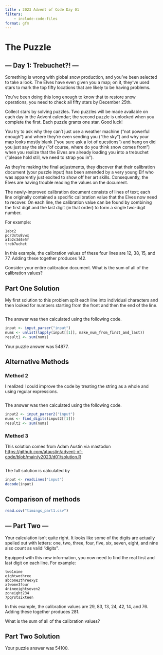 ```yaml
---
title : 2023 Advent of Code Day 01 
filters:
    - include-code-files
format: gfm
---
```


# The Puzzle

## --- Day 1: Trebuchet?! ---

Something is wrong with global snow production, and you've been selected to take a look. The Elves have even given you a map; on it, they've used stars to mark the top fifty locations that are likely to be having problems.

You've been doing this long enough to know that to restore snow operations, you need to check all fifty stars by December 25th.

Collect stars by solving puzzles. Two puzzles will be made available on each day in the Advent calendar; the second puzzle is unlocked when you complete the first. Each puzzle grants one star. Good luck!

You try to ask why they can't just use a weather machine ("not powerful enough") and where they're even sending you ("the sky") and why your map looks mostly blank ("you sure ask a lot of questions") and hang on did you just say the sky ("of course, where do you think snow comes from") when you realize that the Elves are already loading you into a trebuchet ("please hold still, we need to strap you in").

As they're making the final adjustments, they discover that their calibration document (your puzzle input) has been amended by a very young Elf who was apparently just excited to show off her art skills. Consequently, the Elves are having trouble reading the values on the document.

The newly-improved calibration document consists of lines of text; each line originally contained a specific calibration value that the Elves now need to recover. On each line, the calibration value can be found by combining the first digit and the last digit (in that order) to form a single two-digit number.

For example:

    1abc2
    pqr3stu8vwx
    a1b2c3d4e5f
    treb7uchet

In this example, the calibration values of these four lines are 12, 38, 15, and 77. Adding these together produces 142.

Consider your entire calibration document. What is the sum of all of the calibration values?

## Part One Solution

My first solution to this problem split each line into individual characters and then looked for numbers starting from the 
front and then the end of the line.

```.r
```

The answer was then calculated using the following code.

```.r
input <- input_parser("input")
nums <- unlist(lapply(input[[1]], make_num_from_first_and_last))
result1 <- sum(nums)

```
Your puzzle answer was 54877.

## Alternative Methods

### Method 2

I realized I could improve the code by treating the string as a whole and using regular expressions.

```.r
```
The answer was then calculated using the following code.

```.r
input2 <- input_parser2("input")
nums <- find_digits(input2[[1]])
result2 <- sum(nums)
```
### Method 3

This solution comes from Adam Austin via mastodon
[https://github.com/ataustin/advent-of-code/blob/main/y2023/d01/solution.R]()


```.r
```
The full solution is calculated by

```.r

input <- readLines("input")
decode(input)

```
## Comparison of methods 

```r
read.csv("timings_part1.csv")
```

## --- Part Two ---

Your calculation isn't quite right. It looks like some of the digits are actually spelled out with letters: one, two, three, four, five, six, seven, eight, and nine also count as valid "digits".

Equipped with this new information, you now need to find the real first and last digit on each line. For example:

    two1nine
    eightwothree
    abcone2threexyz
    xtwone3four
    4nineeightseven2
    zoneight234
    7pqrstsixteen

In this example, the calibration values are 29, 83, 13, 24, 42, 14, and 76. Adding these together produces 281.

What is the sum of all of the calibration values?

## Part Two Solution
Your puzzle answer was 54100.

